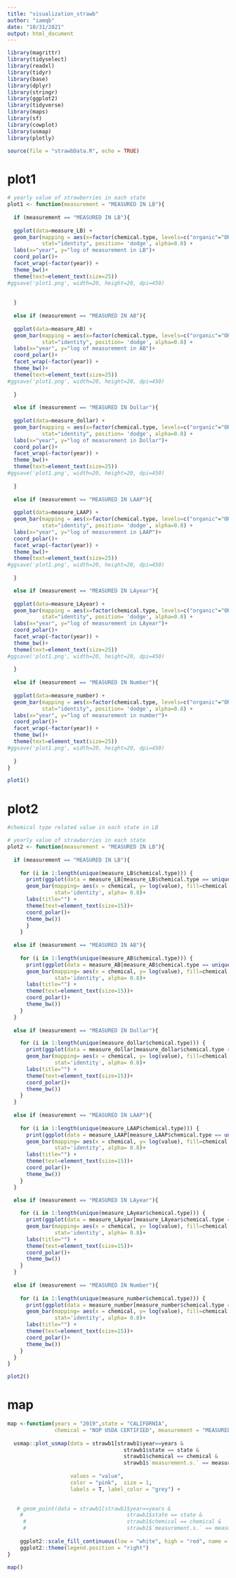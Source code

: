 ```yaml
---
title: "visualization_strawb"
author: "iamqb"
date: "10/31/2021"
output: html_document
---
```


```R
library(magrittr)
library(tidyselect)
library(readxl)
library(tidyr)
library(base)
library(dplyr)
library(stringr)
library(ggplot2)
library(tidyverse)
library(maps)
library(sf)
library(cowplot)
library(usmap)
library(plotly)

source(file = "strawbData.R", echo = TRUE)

```


# plot1
```r

# yearly value of strawberries in each state
plot1 <- function(measurement = "MEASURED IN LB"){
  
  if (measurement == "MEASURED IN LB"){
    
  ggplot(data=measure_LB) +
  geom_bar(mapping = aes(x=factor(chemical.type, levels=c("organic"="ORGANIC STATUS", "fungi"="FUNGICIDE", "herb"="HERBICIDE", "insect"="INSECTICIDE", "other" = "OTHER", "fert"="FERTILIZER")), y=log(value), fill=state), 
           stat="identity", position= 'dodge', alpha=0.8) +
  labs(x="year", y="log of measurement in LB")+
  coord_polar()+
  facet_wrap(~factor(year)) +
  theme_bw()+
  theme(text=element_text(size=25))
#ggsave('plot1.png', width=20, height=20, dpi=450)
  
    
  }
  
  else if (measurement == "MEASURED IN AB"){
    
  ggplot(data=measure_AB) +
  geom_bar(mapping = aes(x=factor(chemical.type, levels=c("organic"="ORGANIC STATUS", "fungi"="FUNGICIDE", "herb"="HERBICIDE", "insect"="INSECTICIDE", "other" = "OTHER", "fert"="FERTILIZER")), y=log(value), fill=state), 
           stat="identity", position= 'dodge', alpha=0.8) +
  labs(x="year", y="log of measurement in AB")+
  coord_polar()+
  facet_wrap(~factor(year)) +
  theme_bw()+
  theme(text=element_text(size=25))
#ggsave('plot1.png', width=20, height=20, dpi=450)
    
  }
  
  else if (measurement == "MEASURED IN Dollar"){
    
  ggplot(data=measure_dollar) +
  geom_bar(mapping = aes(x=factor(chemical.type, levels=c("organic"="ORGANIC STATUS", "fungi"="FUNGICIDE", "herb"="HERBICIDE", "insect"="INSECTICIDE", "other" = "OTHER", "fert"="FERTILIZER")), y=log(value), fill=state), 
           stat="identity", position= 'dodge', alpha=0.8) +
  labs(x="year", y="log of measurement in Dollar")+
  coord_polar()+
  facet_wrap(~factor(year)) +
  theme_bw()+
  theme(text=element_text(size=25))
#ggsave('plot1.png', width=20, height=20, dpi=450)
    
  }
  
  else if (measurement == "MEASURED IN LAAP"){
    
  ggplot(data=measure_LAAP) +
  geom_bar(mapping = aes(x=factor(chemical.type, levels=c("organic"="ORGANIC STATUS", "fungi"="FUNGICIDE", "herb"="HERBICIDE", "insect"="INSECTICIDE", "other" = "OTHER", "fert"="FERTILIZER")), y=log(value), fill=state), 
           stat="identity", position= 'dodge', alpha=0.8) +
  labs(x="year", y="log of measurement in LAAP")+
  coord_polar()+
  facet_wrap(~factor(year)) +
  theme_bw()+
  theme(text=element_text(size=25))
#ggsave('plot1.png', width=20, height=20, dpi=450)
    
  }

  else if (measurement == "MEASURED IN LAyear"){
    
  ggplot(data=measure_LAyear) +
  geom_bar(mapping = aes(x=factor(chemical.type, levels=c("organic"="ORGANIC STATUS", "fungi"="FUNGICIDE", "herb"="HERBICIDE", "insect"="INSECTICIDE", "other" = "OTHER", "fert"="FERTILIZER")), y=log(value), fill=state), 
           stat="identity", position= 'dodge', alpha=0.8) +
  labs(x="year", y="log of measurement in LAyear")+
  coord_polar()+
  facet_wrap(~factor(year)) +
  theme_bw()+
  theme(text=element_text(size=25))
#ggsave('plot1.png', width=20, height=20, dpi=450)
    
  }
  
  else if (measurement == "MEASURED IN Number"){
    
  ggplot(data=measure_number) +
  geom_bar(mapping = aes(x=factor(chemical.type, levels=c("organic"="ORGANIC STATUS", "fungi"="FUNGICIDE", "herb"="HERBICIDE", "insect"="INSECTICIDE", "other" = "OTHER", "fert"="FERTILIZER")), y=log(value), fill=state), 
           stat="identity", position= 'dodge', alpha=0.8) +
  labs(x="year", y="log of measurement in number")+
  coord_polar()+
  facet_wrap(~factor(year)) +
  theme_bw()+
  theme(text=element_text(size=25))
#ggsave('plot1.png', width=20, height=20, dpi=450)
    
  }  
}

plot1()

```


# plot2
```R
#chemical type related value in each state in LB

# yearly value of strawberries in each state
plot2 <- function(measurement = "MEASURED IN LB"){
  
  if (measurement == "MEASURED IN LB"){
    
    for (i in 1:length(unique(measure_LB$chemical.type))) {
      print(ggplot(data = measure_LB[measure_LB$chemical.type == unique(measure_LB$chemical.type)[i],])+ 
      geom_bar(mapping= aes(x = chemical, y= log(value), fill=chemical.type), 
               stat='identity', alpha= 0.8)+
      labs(title="") +
      theme(text=element_text(size=15))+
      coord_polar()+
      theme_bw())
      }
    }
  
  else if (measurement == "MEASURED IN AB"){
    
    for (i in 1:length(unique(measure_AB$chemical.type))) {
      print(ggplot(data = measure_AB[measure_AB$chemical.type == unique(measure_AB$chemical.type)[i],])+ 
      geom_bar(mapping= aes(x = chemical, y= log(value), fill=chemical.type), 
               stat='identity', alpha= 0.8)+
      labs(title="") +
      theme(text=element_text(size=15))+
      coord_polar()+
      theme_bw())
    }
  }
  
  else if (measurement == "MEASURED IN Dollar"){

    for (i in 1:length(unique(measure_dollar$chemical.type))) {
      print(ggplot(data = measure_dollar[measure_dollar$chemical.type == unique(measure_dollar$chemical.type)[i],])+ 
      geom_bar(mapping= aes(x = chemical, y= log(value), fill=chemical.type), 
               stat='identity', alpha= 0.8)+
      labs(title="") +
      theme(text=element_text(size=15))+
      coord_polar()+
      theme_bw())
    }
  }
  
  else if (measurement == "MEASURED IN LAAP"){
    
    for (i in 1:length(unique(measure_LAAP$chemical.type))) {
      print(ggplot(data = measure_LAAP[measure_LAAP$chemical.type == unique(measure_LAAP$chemical.type)[i],])+ 
      geom_bar(mapping= aes(x = chemical, y= log(value), fill=chemical.type), 
               stat='identity', alpha= 0.8)+
      labs(title="") +
      theme(text=element_text(size=15))+
      coord_polar()+
      theme_bw())
    }
  }

  else if (measurement == "MEASURED IN LAyear"){
    
    for (i in 1:length(unique(measure_LAyear$chemical.type))) {
      print(ggplot(data = measure_LAyear[measure_LAyear$chemical.type == unique(measure_LAyear$chemical.type)[i],])+ 
      geom_bar(mapping= aes(x = chemical, y= log(value), fill=chemical.type), 
               stat='identity', alpha= 0.8)+
      labs(title="") +
      theme(text=element_text(size=15))+
      coord_polar()+
      theme_bw())
    }
  }
  
  else if (measurement == "MEASURED IN Number"){
    
    for (i in 1:length(unique(measure_number$chemical.type))) {
      print(ggplot(data = measure_number[measure_number$chemical.type == unique(measure_number$chemical.type)[i],])+ 
      geom_bar(mapping= aes(x = chemical, y= log(value), fill=chemical.type), 
               stat='identity', alpha= 0.8)+
      labs(title="") +
      theme(text=element_text(size=15))+
      coord_polar()+
      theme_bw())
    }
  }
}

plot2()


```

# map
```r

map <-function(years = "2019",state = "CALIFORNIA", 
               chemical = "NOP USDA CERTIFIED", measurement = "MEASURED IN LB"){
  
  usmap::plot_usmap(data = strawb1[strawb1$year==years & 
                                     strawb1$state == state & 
                                     strawb1$chemical == chemical & 
                                     strawb1$`measurement.s.` == measurement,], 
                    
                    values = "value", 
                    color = "pink",  size = 1,
                    labels = T, label_color = "grey") +

    
   # geom_point(data = strawb1[strawb1$year==years & 
    #                                 strawb1$state == state & 
     #                                strawb1$chemical == chemical & 
     #                                strawb1$`measurement.s.` == measurement,])+
    
    ggplot2::scale_fill_continuous(low = "white", high = "red", name = "", label = scales::comma)+ 
    ggplot2::theme(legend.position = "right")
}

map()

```



